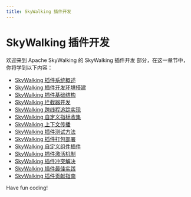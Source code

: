 ```yaml
---
title: SkyWalking 插件开发
---
```


# SkyWalking 插件开发

欢迎来到 Apache SkyWalking 的 SkyWalking 插件开发 部分，在这一章节中，你将学到以下内容：

- [SkyWalking 插件系统概述](./0-skywalking-plugin-system-overview.mdx)
- [SkyWalking 插件开发环境搭建](./1-skywalking-plugin-development-environment-construction.mdx)
- [SkyWalking 插件基础结构](./2-skywalking-plugin-infrastructure.mdx)
- [SkyWalking 拦截器开发](./3-skywalking-interceptor-development.mdx)
- [SkyWalking 跨线程追踪实现](./4-skywalking-cross-thread-tracking-implementation.mdx)
- [SkyWalking 自定义指标收集](./5-skywalking-custom-indicator-collection.mdx)
- [SkyWalking 上下文传播](./6-skywalking-context-propagation.mdx)
- [SkyWalking 插件测试方法](./7-skywalking-plugin-test-method.mdx)
- [SkyWalking 插件打包部署](./8-skywalking-plugin-packaging-and-deployment.mdx)
- [SkyWalking 自定义组件插件](./9-skywalking-custom-component-plugin.mdx)
- [SkyWalking 插件激活机制](./10-skywalking-plugin-activation-mechanism.mdx)
- [SkyWalking 插件冲突解决](./11-skywalking-plugin-conflict-resolution.mdx)
- [SkyWalking 插件最佳实践](./12-best-practices-for-skywalking-plugin.mdx)
- [SkyWalking 插件贡献指南](./13-skywalking-plugin-contribution-guide.mdx)

Have fun coding!